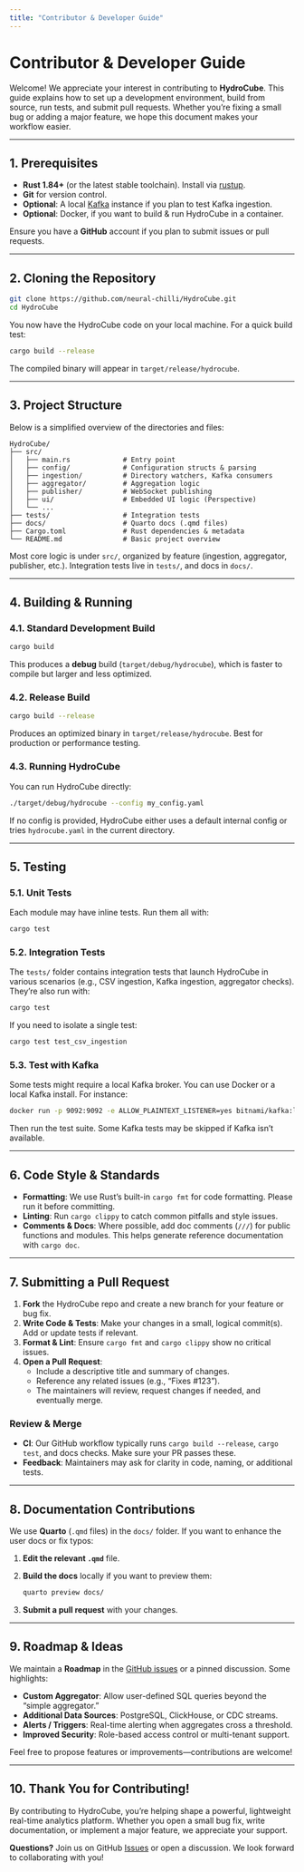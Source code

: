 ```yaml
---
title: "Contributor & Developer Guide"
---
```


# Contributor & Developer Guide

Welcome! We appreciate your interest in contributing to **HydroCube**. This guide explains how to set up a development environment, build from source, run tests, and submit pull requests. Whether you’re fixing a small bug or adding a major feature, we hope this document makes your workflow easier.

---

## 1. Prerequisites

- **Rust 1.84+** (or the latest stable toolchain). Install via [rustup](https://www.rust-lang.org/tools/install).
- **Git** for version control.
- **Optional**: A local [Kafka](https://kafka.apache.org/) instance if you plan to test Kafka ingestion.
- **Optional**: Docker, if you want to build & run HydroCube in a container.

Ensure you have a **GitHub** account if you plan to submit issues or pull requests.

---

## 2. Cloning the Repository

```bash
git clone https://github.com/neural-chilli/HydroCube.git
cd HydroCube
```

You now have the HydroCube code on your local machine. For a quick build test:

```bash
cargo build --release
```

The compiled binary will appear in `target/release/hydrocube`.

---

## 3. Project Structure

Below is a simplified overview of the directories and files:

```
HydroCube/
├── src/
│   ├── main.rs             # Entry point
│   ├── config/             # Configuration structs & parsing
│   ├── ingestion/          # Directory watchers, Kafka consumers
│   ├── aggregator/         # Aggregation logic
│   ├── publisher/          # WebSocket publishing
│   ├── ui/                 # Embedded UI logic (Perspective)
│   └── ...
├── tests/                  # Integration tests
├── docs/                   # Quarto docs (.qmd files)
├── Cargo.toml              # Rust dependencies & metadata
└── README.md               # Basic project overview
```

Most core logic is under `src/`, organized by feature (ingestion, aggregator, publisher, etc.). Integration tests live in `tests/`, and docs in `docs/`.

---

## 4. Building & Running

### 4.1. Standard Development Build

```bash
cargo build
```

This produces a **debug** build (`target/debug/hydrocube`), which is faster to compile but larger and less optimized.

### 4.2. Release Build

```bash
cargo build --release
```

Produces an optimized binary in `target/release/hydrocube`. Best for production or performance testing.

### 4.3. Running HydroCube

You can run HydroCube directly:

```bash
./target/debug/hydrocube --config my_config.yaml
```

If no config is provided, HydroCube either uses a default internal config or tries `hydrocube.yaml` in the current directory.

---

## 5. Testing

### 5.1. Unit Tests

Each module may have inline tests. Run them all with:

```bash
cargo test
```

### 5.2. Integration Tests

The `tests/` folder contains integration tests that launch HydroCube in various scenarios (e.g., CSV ingestion, Kafka ingestion, aggregator checks). They’re also run with:

```bash
cargo test
```

If you need to isolate a single test:

```bash
cargo test test_csv_ingestion
```

### 5.3. Test with Kafka

Some tests might require a local Kafka broker. You can use Docker or a local Kafka install. For instance:

```bash
docker run -p 9092:9092 -e ALLOW_PLAINTEXT_LISTENER=yes bitnami/kafka:latest
```

Then run the test suite. Some Kafka tests may be skipped if Kafka isn’t available.

---

## 6. Code Style & Standards

- **Formatting**: We use Rust’s built-in `cargo fmt` for code formatting. Please run it before committing.
- **Linting**: Run `cargo clippy` to catch common pitfalls and style issues.
- **Comments & Docs**: Where possible, add doc comments (`///`) for public functions and modules. This helps generate reference documentation with `cargo doc`.

---

## 7. Submitting a Pull Request

1. **Fork** the HydroCube repo and create a new branch for your feature or bug fix.
2. **Write Code & Tests**: Make your changes in a small, logical commit(s). Add or update tests if relevant.
3. **Format & Lint**: Ensure `cargo fmt` and `cargo clippy` show no critical issues.
4. **Open a Pull Request**:
   - Include a descriptive title and summary of changes.
   - Reference any related issues (e.g., “Fixes #123”).
   - The maintainers will review, request changes if needed, and eventually merge.

### Review & Merge

- **CI**: Our GitHub workflow typically runs `cargo build --release`, `cargo test`, and docs checks. Make sure your PR passes these.
- **Feedback**: Maintainers may ask for clarity in code, naming, or additional tests.

---

## 8. Documentation Contributions

We use **Quarto** (`.qmd` files) in the `docs/` folder. If you want to enhance the user docs or fix typos:

1. **Edit the relevant `.qmd`** file.
2. **Build the docs** locally if you want to preview them:
   ```bash
   quarto preview docs/
   ```
3. **Submit a pull request** with your changes.

---

## 9. Roadmap & Ideas

We maintain a **Roadmap** in the [GitHub issues](https://github.com/neural-chilli/HydroCube/issues) or a pinned discussion. Some highlights:

- **Custom Aggregator**: Allow user-defined SQL queries beyond the “simple aggregator.”
- **Additional Data Sources**: PostgreSQL, ClickHouse, or CDC streams.
- **Alerts / Triggers**: Real-time alerting when aggregates cross a threshold.
- **Improved Security**: Role-based access control or multi-tenant support.

Feel free to propose features or improvements—contributions are welcome!

---

## 10. Thank You for Contributing!

By contributing to HydroCube, you’re helping shape a powerful, lightweight real-time analytics platform. Whether you open a small bug fix, write documentation, or implement a major feature, we appreciate your support.

**Questions?** Join us on GitHub [Issues](https://github.com/neural-chilli/HydroCube/issues) or open a discussion. We look forward to collaborating with you!
